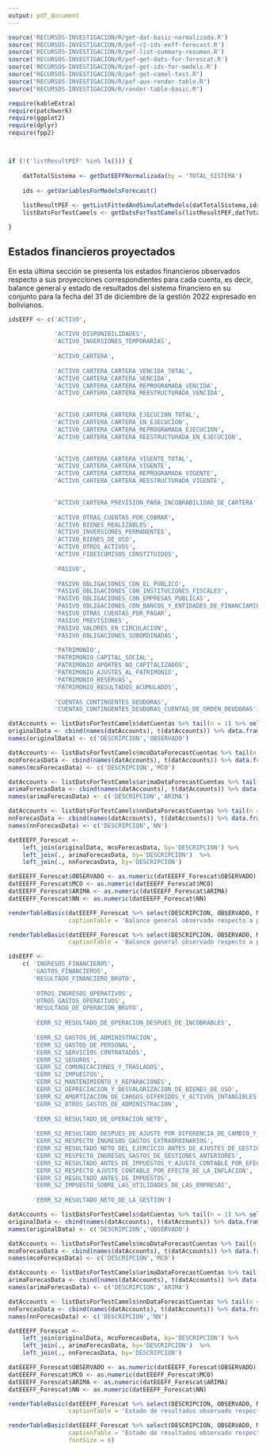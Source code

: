 ```yaml
---
output: pdf_document
---
```


```r
source('RECURSOS-INVESTIGACION/R/get-dat-basic-normalizada.R')
source('RECURSOS-INVESTIGACION/R/pef-r2-ids-eeff-forecast.R')
source('RECURSOS-INVESTIGACION/R/pef-list-summary-resumen.R')
source('RECURSOS-INVESTIGACION/R/pef-get-dats-for-forescat.R')
source('RECURSOS-INVESTIGACION/R/pef-get-ids-for-models.R')
source("RECURSOS-INVESTIGACION/R/pef-get-camel-test.R")
source("RECURSOS-INVESTIGACION/R/pef-aux-render-table.R")
source("RECURSOS-INVESTIGACION/R/render-table-basic.R")

require(kableExtra)
require(patchwork)
require(ggplot2)
require(dplyr)
require(fpp2)



if (!('listResultPEF' %in% ls())) {
    
    datTotalSistema <- getDatEEFFNormalizada(by = 'TOTAL_SISTEMA')
    
    ids <- getVariablesForModelsForecast()
    
    listResultPEF <- getListFittedAndSimulateModels(datTotalSistema,ids)
    listDatsForTestCamels <- getDatsForTestCamels(listResultPEF,datTotalSistema,12,TRUE)

}

```

## Estados financieros proyectados

En esta última sección se presenta los estados financieros observados respecto a sus proyecciones correspondientes para cada cuenta, es decir, balance general y estado de resultados del sistema financiero en su conjunto para la fecha del 31 de diciembre de la gestión 2022 expresado en bolivianos.


```r
idsEEFF <- c('ACTIVO',
             
             'ACTIVO_DISPONIBILIDADES',
             'ACTIVO_INVERSIONES_TEMPORARIAS',
             
             'ACTIVO_CARTERA',
             
             'ACTIVO_CARTERA_CARTERA_VENCIDA_TOTAL',
             'ACTIVO_CARTERA_CARTERA_VENCIDA',
             'ACTIVO_CARTERA_CARTERA_REPROGRAMADA_VENCIDA',
             'ACTIVO_CARTERA_CARTERA_REESTRUCTURADA_VENCIDA',

             
             'ACTIVO_CARTERA_CARTERA_EJECUCION_TOTAL',
             'ACTIVO_CARTERA_CARTERA_EN_EJECUCION',
             'ACTIVO_CARTERA_CARTERA_REPROGRAMADA_EJECUCION',
             'ACTIVO_CARTERA_CARTERA_REESTRUCTURADA_EN_EJECUCION',

             
             'ACTIVO_CARTERA_CARTERA_VIGENTE_TOTAL',
             'ACTIVO_CARTERA_CARTERA_VIGENTE',
             'ACTIVO_CARTERA_CARTERA_REPROGRAMADA_VIGENTE',
             'ACTIVO_CARTERA_CARTERA_REESTRUCTURADA_VIGENTE',

             
             'ACTIVO_CARTERA_PREVISION_PARA_INCOBRABILIDAD_DE_CARTERA',
             
             'ACTIVO_OTRAS_CUENTAS_POR_COBRAR',
             'ACTIVO_BIENES_REALIZABLES',
             'ACTIVO_INVERSIONES_PERMANENTES',
             'ACTIVO_BIENES_DE_USO',
             'ACTIVO_OTROS_ACTIVOS',
             'ACTIVO_FIDEICOMISOS_CONSTITUIDOS',
             
             'PASIVO',
             
             'PASIVO_OBLIGACIONES_CON_EL_PUBLICO',
             'PASIVO_OBLIGACIONES_CON_INSTITUCIONES_FISCALES',
             'PASIVO_OBLIGACIONES_CON_EMPRESAS_PUBLICAS',
             'PASIVO_OBLIGACIONES_CON_BANCOS_Y_ENTIDADES_DE_FINANCIAMIENTO',
             'PASIVO_OTRAS_CUENTAS_POR_PAGAR',
             'PASIVO_PREVISIONES',
             'PASIVO_VALORES_EN_CIRCULACION',
             'PASIVO_OBLIGACIONES_SUBORDINADAS',
             
             'PATRIMONIO',
             'PATRIMONIO_CAPITAL_SOCIAL',
             'PATRIMONIO_APORTES_NO_CAPITALIZADOS',
             'PATRIMONIO_AJUSTES_AL_PATRIMONIO',
             'PATRIMONIO_RESERVAS',
             'PATRIMONIO_RESULTADOS_ACUMULADOS',
             
             'CUENTAS_CONTINGENTES_DEUDORAS',
             'CUENTAS_CONTINGENTES_DEUDORAS_CUENTAS_DE_ORDEN_DEUDORAS')

datAccounts <- listDatsForTestCamels$datCuentas %>% tail(n = 1) %>% select(any_of(idsEEFF)) 
originalData <- cbind(names(datAccounts), t(datAccounts)) %>% data.frame(row.names = NULL)
names(originalData) <- c('DESCRIPCION','OBSERVADO')

datAccounts <- listDatsForTestCamels$mcoDataForecastCuentas %>% tail(n = 1) %>% select(any_of(idsEEFF)) 
mcoForecasData <- cbind(names(datAccounts), t(datAccounts)) %>% data.frame(row.names = NULL)
names(mcoForecasData) <- c('DESCRIPCION','MCO')

datAccounts <- listDatsForTestCamels$arimaDataForecastCuentas %>% tail(n = 1) %>% select(any_of(idsEEFF))  
arimaForecasData <- cbind(names(datAccounts), t(datAccounts)) %>% data.frame(row.names = NULL)
names(arimaForecasData) <- c('DESCRIPCION','ARIMA')

datAccounts <- listDatsForTestCamels$nnDataForecastCuentas %>% tail(n = 1) %>% select(any_of(idsEEFF)) 
nnForecasData <- cbind(names(datAccounts), t(datAccounts)) %>% data.frame(row.names = NULL)
names(nnForecasData) <- c('DESCRIPCION','NN')

datEEEFF_Forescat <- 
    left_join(originalData, mcoForecasData, by='DESCRIPCION') %>%
    left_join(., arimaForecasData, by='DESCRIPCION')  %>%
    left_join(., nnForecasData, by='DESCRIPCION') 

datEEEFF_Forescat$OBSERVADO <- as.numeric(datEEEFF_Forescat$OBSERVADO)
datEEEFF_Forescat$MCO <- as.numeric(datEEEFF_Forescat$MCO)
datEEEFF_Forescat$ARIMA <- as.numeric(datEEEFF_Forescat$ARIMA)
datEEEFF_Forescat$NN <- as.numeric(datEEEFF_Forescat$NN)
```


```r
renderTableBasic(datEEEFF_Forescat %>% select(DESCRIPCION, OBSERVADO, NN) %>% transformTableAuxPef2, 
                 captionTable = 'Balance general observado respecto a proyecciones por redes neuronales')

```

```r
renderTableBasic(datEEEFF_Forescat %>% select(DESCRIPCION, OBSERVADO, MCO, ARIMA) %>% transformTableAuxPef2, 
                 captionTable = 'Balance general observado respecto a proyecciones por MCO y ARIMA')
```


```r
idsEEFF <- 
    c( 'INGRESOS_FINANCIEROS',
       'GASTOS_FINANCIEROS',
       'RESULTADO_FINANCIERO_BRUTO',
             
       'OTROS_INGRESOS_OPERATIVOS',
       'OTROS_GASTOS_OPERATIVOS',
       'RESULTADO_DE_OPERACION_BRUTO',
             
       'EERR_S2_RESULTADO_DE_OPERACION_DESPUES_DE_INCOBRABLES',
             
       'EERR_S2_GASTOS_DE_ADMINISTRACION',
       'EERR_S2_GASTOS_DE_PERSONAL',
       'EERR_S2_SERVICIOS_CONTRATADOS',
       'EERR_S2_SEGUROS',
       'EERR_S2_COMUNICACIONES_Y_TRASLADOS',
       'EERR_S2_IMPUESTOS',
       'EERR_S2_MANTENIMIENTO_Y_REPARACIONES',
       'EERR_S2_DEPRECIACION_Y_DESVALORIZACION_DE_BIENES_DE_USO',
       'EERR_S2_AMORTIZACION_DE_CARGOS_DIFERIDOS_Y_ACTIVOS_INTANGIBLES',
       'EERR_S2_OTROS_GASTOS_DE_ADMINISTRACION',
             
       'EERR_S2_RESULTADO_DE_OPERACION_NETO',
             
       'EERR_S2_RESULTADO_DESPUES_DE_AJUSTE_POR_DIFERENCIA_DE_CAMBIO_Y_MANTENIMIENTO_DE_VALOR',
       'EERR_S2_RESPECTO_INGRESOS_GASTOS_EXTRAORDINARIOS',
       'EERR_S2_RESULTADO_NETO_DEL_EJERCICIO_ANTES_DE_AJUSTES_DE_GESTIONES_ANTERIORES',
       'EERR_S2_RESPECTO_INGRESOS_GASTOS_DE_GESTIONES_ANTERIORES',
       'EERR_S2_RESULTADO_ANTES_DE_IMPUESTOS_Y_AJUSTE_CONTABLE_POR_EFECTO_DE_INFLACION',
       'EERR_S2_RESPECTO_AJUSTE_CONTABLE_POR_EFECTO_DE_LA_INFLACION',
       'EERR_S2_RESULTADO_ANTES_DE_IMPUESTOS',
       'EERR_S2_IMPUESTO_SOBRE_LAS_UTILIDADES_DE_LAS_EMPRESAS',
             
       'EERR_S2_RESULTADO_NETO_DE_LA_GESTION')

datAccounts <- listDatsForTestCamels$datCuentas %>% tail(n = 1) %>% select(any_of(idsEEFF)) 
originalData <- cbind(names(datAccounts), t(datAccounts)) %>% data.frame(row.names = NULL)
names(originalData) <- c('DESCRIPCION','OBSERVADO')

datAccounts <- listDatsForTestCamels$mcoDataForecastCuentas %>% tail(n = 1) %>% select(any_of(idsEEFF)) 
mcoForecasData <- cbind(names(datAccounts), t(datAccounts)) %>% data.frame(row.names = NULL)
names(mcoForecasData) <- c('DESCRIPCION','MCO')

datAccounts <- listDatsForTestCamels$arimaDataForecastCuentas %>% tail(n = 1) %>% select(any_of(idsEEFF))  
arimaForecasData <- cbind(names(datAccounts), t(datAccounts)) %>% data.frame(row.names = NULL)
names(arimaForecasData) <- c('DESCRIPCION','ARIMA')

datAccounts <- listDatsForTestCamels$nnDataForecastCuentas %>% tail(n = 1) %>% select(any_of(idsEEFF)) 
nnForecasData <- cbind(names(datAccounts), t(datAccounts)) %>% data.frame(row.names = NULL)
names(nnForecasData) <- c('DESCRIPCION','NN')

datEEEFF_Forescat <- 
    left_join(originalData, mcoForecasData, by='DESCRIPCION') %>%
    left_join(., arimaForecasData, by='DESCRIPCION')  %>%
    left_join(., nnForecasData, by='DESCRIPCION') 

datEEEFF_Forescat$OBSERVADO <- as.numeric(datEEEFF_Forescat$OBSERVADO)
datEEEFF_Forescat$MCO <- as.numeric(datEEEFF_Forescat$MCO)
datEEEFF_Forescat$ARIMA <- as.numeric(datEEEFF_Forescat$ARIMA)
datEEEFF_Forescat$NN <- as.numeric(datEEEFF_Forescat$NN)
```


```r
renderTableBasic(datEEEFF_Forescat %>% select(DESCRIPCION, OBSERVADO, NN) %>% transformTableAuxPef2, 
                 captionTable = 'Estado de resultados observado respecto a proyecciones por redes neuronales')

```

```r
renderTableBasic(datEEEFF_Forescat %>% select(DESCRIPCION, OBSERVADO, MCO, ARIMA) %>% transformTableAuxPef2, 
                 captionTable = 'Estado de resultados observado respecto a proyecciones por MCO y ARIMA',
                 fontSize = 6)
```

